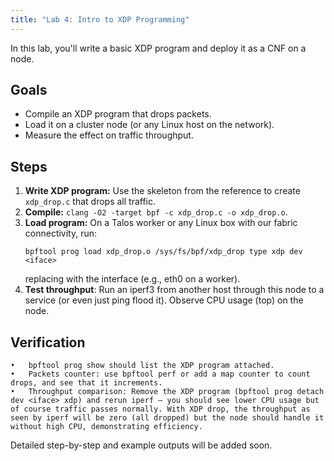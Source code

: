 ```yaml
---
title: "Lab 4: Intro to XDP Programming"
---
```


In this lab, you'll write a basic XDP program and deploy it as a CNF on a node.

## Goals

- Compile an XDP program that drops packets.
- Load it on a cluster node (or any Linux host on the network).
- Measure the effect on traffic throughput.

## Steps

1. **Write XDP program:** Use the skeleton from the reference to create `xdp_drop.c` that drops all traffic.
2. **Compile:** `clang -O2 -target bpf -c xdp_drop.c -o xdp_drop.o`.
3. **Load program:** On a Talos worker or any Linux box with our fabric connectivity, run:
   ```shell
   bpftool prog load xdp_drop.o /sys/fs/bpf/xdp_drop type xdp dev <iface>
   ```
   replacing <iface> with the interface (e.g., eth0 on a worker).
4. **Test throughput**: Run an iperf3 from another host through this node to a service (or even just ping flood it). Observe CPU usage (top) on the node.

## Verification
	•	bpftool prog show should list the XDP program attached.
	•	Packets counter: use bpftool perf or add a map counter to count drops, and see that it increments.
	•	Throughput comparison: Remove the XDP program (bpftool prog detach dev <iface> xdp) and rerun iperf – you should see lower CPU usage but of course traffic passes normally. With XDP drop, the throughput as seen by iperf will be zero (all dropped) but the node should handle it without high CPU, demonstrating efficiency.

Detailed step-by-step and example outputs will be added soon.